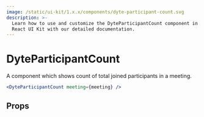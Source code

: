 ```yaml
---
image: /static/ui-kit/1.x.x/components/dyte-participant-count.svg
description: >-
  Learn how to use and customize the DyteParticipantCount component in ProductDB's
  React UI Kit with our detailed documentation.
---
```


# DyteParticipantCount

A component which shows count of total joined participants in a meeting.

```jsx live
<DyteParticipantCount meeting={meeting} />
```

## Props

<PropsTable of="dyte-participant-count" />

<head>
  <title>React UI Kit DyteParticipantCount</title>
</head>

